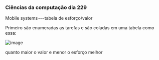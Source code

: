 




### Ciências da computação dia 229

Mobile systems --- tabela de esforço/valor

Primeiro são enumeradas as tarefas e são coladas em uma tabela como
essa:

![image](https://cdn-images-1.medium.com/max/800/1*9pyzHSZJrrUXHcYEUolVpQ.png)

quanto maior o valor e menor o esforço melhor


